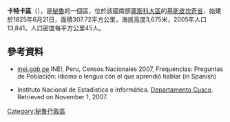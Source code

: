 '''卡特卡區'''（{{lang-es|Distrito de Ccatca}}），是[[秘魯|秘魯]]的一個區，位於該國南部[[庫斯科大區|庫斯科大區]]的[[基斯皮坎奇省|基斯皮坎奇省]]，始建於1825年6月21日，面積307.72平方公里，海拔高度3,675米，2005年人口13,841，人口密度每平方公里45人。

==參考資料==
*[https://web.archive.org/web/20130127005551/http://iinei.inei.gob.pe/iinei/RedatamCpv2007.asp?id=ResultadosCensales%3Fori%3DC inei.gob.pe] INEI, Peru, Censos Nacionales 2007, Frequencias: Preguntas de Población: Idioma o lengua con el que aprendió hablar (in Spanish)
* {{es icon}} Instituto Nacional de Estadística e Informática. [https://web.archive.org/web/20071116005041/http://www.inei.gob.pe/biblioineipub/bancopub/Est/Lib0392/CUSC-8-3.htm Departamento Cusco]. Retrieved on November 1, 2007.

{{Peru-geo-stub}}
[[Category:秘魯行政區|Category:秘魯行政區]]